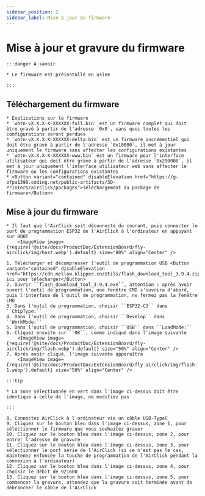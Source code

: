 ```yaml
---
sidebar_position: 2
sidebar_label: Mise à jour du firmware
---
```


# Mise à jour et gravure du firmware

    :::danger À savoir

    * Le firmware est préinstallé en usine

    :::

## Téléchargement du firmware

    * Explications sur le firmware
    * `wbtn-vX.X.X-X-XXXXXX-full.bin` est un firmware complet qui doit être gravé à partir de l'adresse `0x0`, sans quoi toutes les configurations seront perdues
    * `wbtn-vX.X.X-X-XXXXXX-delta.bin` est un firmware incrémentiel qui doit être gravé à partir de l'adresse `0x10000`, il met à jour uniquement le firmware sans affecter les configurations existantes
    * `wbtn-vX.X.X-X-XXXXXX-www.bin` est un firmware pour l'interface utilisateur qui doit être gravé à partir de l'adresse `0x290000`, il met à jour uniquement l'interface utilisateur web sans affecter le firmware ou les configurations existantes
    * <Button variant="contained" disableElevation href="https://g-ofpa1390.coding.net/public-artifacts/3D-Printers/airclick/packages">Téléchargement du package de firmware</Button>

## Mise à jour du firmware
    * Il faut que l'AirClick soit déconnecté du courant, puis connecter le port de programmation ESP32 de l'AirClick à l'ordinateur en appuyant sur BOOT
        <ImageView image={require('@site/docs/ProductDoc/ExtensionBoard/fly-airclick/img/host.webp').default} size="80%" align="Center" />

    1. Télécharger et décompresser l'outil de programmation USB <Button variant="contained" disableElevation href="https://cdn.mellow.klipper.cn/Utils/flash_download_tool_3.9.4.zip">Cliquez ici pour télécharger</Button>
    2. Ouvrir ``flash_download_tool_3.9.4.exe``, attention : après avoir ouvert l'outil de programmation, une fenêtre CMD s'ouvrira d'abord, puis l'interface de l'outil de programmation, ne fermez pas la fenêtre CMD
    3. Dans l'outil de programmation, choisir ``ESP32-C3`` dans ``ChipType:``
    4. Dans l'outil de programmation, choisir ``Develop`` dans ``WorkMode:``
    5. Dans l'outil de programmation, choisir ``USB`` dans ``LoadMode:``
    6. Cliquez ensuite sur ``OK``, comme indiqué dans l'image suivante
        <ImageView image={require('@site/docs/ProductDoc/ExtensionBoard/fly-airclick/img/flash.webp').default} size="50%" align="Center" />
    7. Après avoir cliqué, l'image suivante apparaîtra
        <ImageView image={require('@site/docs/ProductDoc/ExtensionBoard/fly-airclick/img/flash-1.webp').default} size="50%" align="Center" />

    :::tip

    * La zone sélectionnée en vert dans l'image ci-dessus doit être identique à celle de l'image, ne modifiez pas

    :::

    8. Connectez AirClick à l'ordinateur via un câble USB-TypeC
    9. Cliquez sur le bouton bleu dans l'image ci-dessus, zone 1, pour sélectionner le firmware que vous souhaitez graver
    10. Cliquez sur le bouton bleu dans l'image ci-dessus, zone 2, pour entrer l'adresse de gravure
    11. Cliquez sur le bouton bleu dans l'image ci-dessus, zone 3, pour sélectionner le port série de l'AirClick (si ce n'est pas le cas, maintenez enfoncée la touche de programmation de l'AirClick pendant la connexion à l'ordinateur)
    12. Cliquez sur le bouton bleu dans l'image ci-dessus, zone 4, pour choisir le débit de 921600
    13. Cliquez sur le bouton bleu dans l'image ci-dessus, zone 5, pour commencer la gravure, attendez que la gravure soit terminée avant de débrancher le câble de l'AirClick